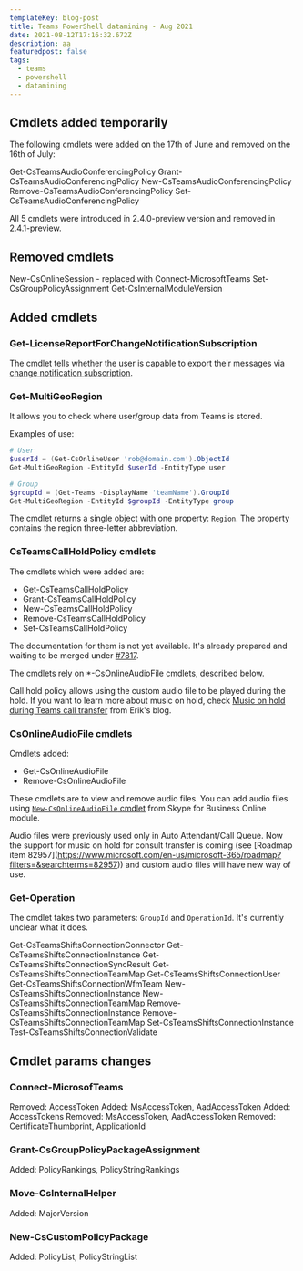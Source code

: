```yaml
---
templateKey: blog-post
title: Teams PowerShell datamining - Aug 2021
date: 2021-08-12T17:16:32.672Z
description: aa
featuredpost: false
tags:
  - teams
  - powershell
  - datamining
---
```

## Cmdlets added temporarily

The following cmdlets were added on the 17th of June and removed on the 16th of July:

Get-CsTeamsAudioConferencingPolicy
Grant-CsTeamsAudioConferencingPolicy
New-CsTeamsAudioConferencingPolicy
Remove-CsTeamsAudioConferencingPolicy
Set-CsTeamsAudioConferencingPolicy

All 5 cmdlets were introduced in 2.4.0-preview version and removed in 2.4.1-preview.

## Removed cmdlets

New-CsOnlineSession - replaced with Connect-MicrosoftTeams
Set-CsGroupPolicyAssignment
Get-CsInternalModuleVersion

## Added cmdlets

### Get-LicenseReportForChangeNotificationSubscription

The cmdlet tells whether the user is capable to export their messages via [change notification subscription](https://docs.microsoft.com/en-us/graph/teams-licenses).

### Get-MultiGeoRegion

It allows you to check where user/group data from Teams is stored.

Examples of use:

```powershell
# User
$userId = (Get-CsOnlineUser 'rob@domain.com').ObjectId
Get-MultiGeoRegion -EntityId $userId -EntityType user

# Group
$groupId = (Get-Teams -DisplayName 'teamName').GroupId
Get-MultiGeoRegion -EntityId $groupId -EntityType group
```

The cmdlet returns a single object with one property: `Region`. The property contains the region three-letter abbreviation. 

### CsTeamsCallHoldPolicy cmdlets

The cmdlets which were added are:

* Get-CsTeamsCallHoldPolicy
* Grant-CsTeamsCallHoldPolicy
* New-CsTeamsCallHoldPolicy
* Remove-CsTeamsCallHoldPolicy
* Set-CsTeamsCallHoldPolicy

The documentation for them is not yet available. It's already prepared and waiting to be merged under [\#7817](https://github.com/MicrosoftDocs/office-docs-powershell/pull/7817/).

The cmdlets rely on *-CsOnlineAudioFile cmdlets, described below.

Call hold policy allows using the custom audio file to be played during the hold. If you want to learn more about music on hold, check [Music on hold during Teams call transfer](https://erik365.blog/2021/07/02/music-on-hold-during-teams-call-transfer/amp/) from Erik's blog.

### CsOnlineAudioFile cmdlets

Cmdlets added:

* Get-CsOnlineAudioFile
* Remove-CsOnlineAudioFile

These cmdlets are to view and remove audio files. You can add audio files using [`New-CsOnlineAudioFile` cmdlet](https://docs.microsoft.com/en-us/powershell/module/skype/new-csonlineaudiofile?view=skype-ps) from Skype for Business Online module.

Audio files were previously used only in Auto Attendant/Call Queue. Now the support for music on hold for consult transfer is coming (see \[Roadmap item 82957](https://www.microsoft.com/en-us/microsoft-365/roadmap?filters=&searchterms=82957)) and custom audio files will have new way of use.

### Get-Operation

The cmdlet takes two parameters: `GroupId` and `OperationId`.  It's currently unclear what it does.


Get-CsTeamsShiftsConnectionConnector
Get-CsTeamsShiftsConnectionInstance
Get-CsTeamsShiftsConnectionSyncResult
Get-CsTeamsShiftsConnectionTeamMap
Get-CsTeamsShiftsConnectionUser
Get-CsTeamsShiftsConnectionWfmTeam
New-CsTeamsShiftsConnectionInstance
New-CsTeamsShiftsConnectionTeamMap
Remove-CsTeamsShiftsConnectionInstance
Remove-CsTeamsShiftsConnectionTeamMap
Set-CsTeamsShiftsConnectionInstance
Test-CsTeamsShiftsConnectionValidate

## Cmdlet params changes

### Connect-MicrosofTeams

Removed: AccessToken
Added: MsAccessToken, AadAccessToken
Added: AccessTokens
Removed: MsAccessToken, AadAccessToken
Removed: CertificateThumbprint, ApplicationId

### Grant-CsGroupPolicyPackageAssignment

Added: PolicyRankings, PolicyStringRankings

### Move-CsInternalHelper

Added: MajorVersion

### New-CsCustomPolicyPackage

Added: PolicyList, PolicyStringList
